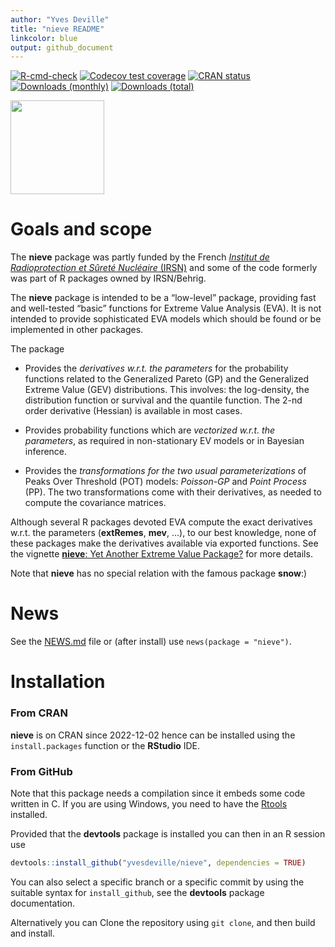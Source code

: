 ```yaml
---
author: "Yves Deville"
title: "nieve README"
linkcolor: blue
output: github_document
---
```


<!-- badges: start -->
[![R-cmd-check](https://github.com/yvesdeville/nieve/actions/workflows/check.yml/badge.svg)](https://github.com/yvesdeville/nieve/actions/workflows/check.yml)
[![Codecov test coverage](https://codecov.io/gh/yvesdeville/nieve/branch/main/graph/badge.svg)](https://app.codecov.io/gh/yvesdeville/nieve?branch=main)
[![CRAN status](https://www.r-pkg.org/badges/version/nieve)](https://cran.r-project.org/package=nieve)
[![Downloads (monthly)](https://cranlogs.r-pkg.org/badges/nieve?color=brightgreen)](https://cran.r-project.org/package=nieve)
[![Downloads (total)](https://cranlogs.r-pkg.org/badges/grand-total/nieve?color=brightgreen)](https://cran.r-project.org/package=nieve)
<!-- badges: end -->

<img src="inst/images/nieve.png" height = "150" align="center"/>


# Goals and scope

The **nieve** package was partly funded by the French [*Institut de
Radioprotection et Sûreté Nucléaire* (IRSN)](https://www.irsn.fr/) and
some of the code formerly was part of R packages owned by IRSN/Behrig.

The **nieve** package is intended to be a "low-level" package,
providing fast and well-tested "basic" functions for Extreme Value
Analysis (EVA). It is not intended to provide sophisticated EVA models
which should be found or be implemented in other packages.

The package

 - Provides the *derivatives w.r.t. the parameters* for the probability
   functions related to the Generalized Pareto (GP) and the
   Generalized Extreme Value (GEV) distributions. This involves: the
   log-density, the distribution function or survival and the quantile
   function. The 2-nd order derivative (Hessian) is available in most
   cases.
 
 - Provides probability functions which are *vectorized w.r.t. the
   parameters*, as required in non-stationary EV models or in Bayesian
   inference.

 - Provides the *transformations for the two usual parameterizations*
   of Peaks Over Threshold (POT) models: *Poisson-GP* and *Point
   Process* (PP). The two transformations come with their derivatives,
   as needed to compute the covariance matrices.

Although several R packages devoted EVA compute the exact derivatives
w.r.t. the parameters (**extRemes**, **mev**, ...), to our best
knowledge, none of these packages make the derivatives available via
exported functions. See the vignette [**nieve**: Yet Another Extreme Value Package?](https://github.com/yvesdeville/nieve/blob/main/vignettes/nieve.pdf)
for more details.

Note that **nieve** has no special relation with the famous package **snow**:)

# News 

See the
[NEWS.md](https://github.com/yvesdeville/nieve/blob/main/NEWs.md) file
or (after install) use `news(package = "nieve")`.

# Installation

### From CRAN
**nieve** is on CRAN since 2022-12-02 hence can be installed using the
`install.packages` function or the **RStudio** IDE.


### From GitHub

Note that this package needs a compilation since it embeds some code
written in C. If you are using Windows, you need to have the
[Rtools](https://cran.r-project.org/bin/windows/Rtools)
installed. 

Provided that the **devtools** package is installed you can
then in an R session use

```r
devtools::install_github("yvesdeville/nieve", dependencies = TRUE)
```

You can also select a specific branch or a specific commit by using
the suitable syntax for `install_github`, see the **devtools** package
documentation.

Alternatively you can Clone the repository using `git clone`, and 
then build and install.
